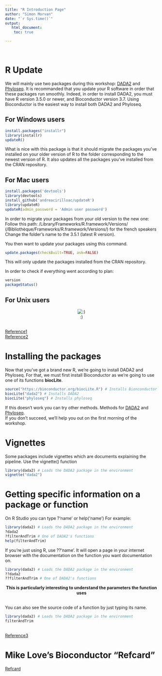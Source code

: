 ```yaml
---
title: "R Introduction Page"
author: "Simon Morvan"
date: "`r Sys.time()`"
output: 
   html_document:  
    toc: true

---
```

<br>

# R Update

We will mainly use two packages during this workshop: [DADA2](https://benjjneb.github.io/dada2/index.html) and [Phyloseq](https://joey711.github.io/phyloseq/index.html). It is recommanded that you update your R software in order that these packages run smoothly. Indeed, in order to install DADA2, you must have R version 3.5.0 or newer, and Bioconductor version 3.7. Using Bioconductor is the easiest way to install both DADA2 and Phyloseq.



## For Windows users
```r
install.packages("installr")
library(installr)
updateR()
```
What is nice with this package is that it should migrate the packages you've installed on your older version of R to the folder corresponding to the newest version of R. It also updates all the packages you've installed from the CRAN repository. 

## For Mac users
```r
install.packages('devtools')
library(devtools)
install_github('andreacirilloac/updateR')
library(updateR)
updateR(admin_password = 'Admin user password')
```
In order to migrate your packages from your old version to the new one:
Follow this path:
/Library/Frameworks/R.framework/Versions/
(/Bibliothèque/Frameworks/R.framework/Versions/) for the french speakers
Change the folder's name to the 3.5.1 (latest R version).

You then want to update your packages using this command.
```r
update.packages(checkBuilt=TRUE, ask=FALSE)
```
This will only update the packages installed from the CRAN repository.

In order to check if everything went according to plan:
```r
version
packageStatus()
```

## For Unix users

<center> 
![:)](https://media0.giphy.com/media/3oeSAz6FqXCKuNFX6o/giphy.gif)
</center>  
<br>
[Reference1](http://bioinfo.umassmed.edu/bootstrappers/bootstrappers-courses/courses/rCourse/Additional_Resources/Updating_R.html) <br>
[Reference2](https://www.linkedin.com/pulse/3-methods-update-r-rstudio-windows-mac-woratana-ngarmtrakulchol/)

# Installing the packages

Now that you've got a brand new R, we're going to install DADA2 and Phyloseq. For that, we must first install Bioconductor as we're going to use one of its functions **biocLite**.

```r
source("https://bioconductor.org/biocLite.R") # Installs Bionconductor
biocLite("dada2") # Installs DADA2 
biocLite("phyloseq") # Installs phyloseq 
```

If this doesn't work you can try other methods. Methods for [DADA2](https://benjjneb.github.io/dada2/dada-installation.html) and [Phyloseq](https://joey711.github.io/phyloseq/install.html). <br>  If you don't succeed, we'll help you out on the first morning of the workshop.

# Vignettes 

Some packages include vignettes which are documents explaining the pipeline. Use the vignette() function 
```r
library(dada2) # Loads the DADA2 package in the environment
vignette("dada2")
```


# Getting specific information on a package or function

On R Studio you can type ?'name' or help('name')
For example:
```r
library(dada2) # Loads the DADA2 package in the environment
?dada2 
?filterAndTrim # One of DADA2's functions
help(filterAndTrim)
```

If you're just using R, use ??'name'. It will open a page in your internet browser with the documentation on the function you want documentation on. 
```r
library(dada2) # Loads the DADA2 package in the environment
??dada2
??filterAndTrim # One of DADA2's functions
```

<center> 
**This is particularly interesting to understand the parameters the function uses**
</center>  
<br>
You can also see the source code of a function by just typing its name.
```r
library(dada2) # Loads the DADA2 package in the environment
filterAndTrim
```
<br>
[Reference3](https://www.r-project.org/help.html)


# Mike Love's Bioconductor "Refcard"
[Refcard](https://github.com/mikelove/bioc-refcard)
